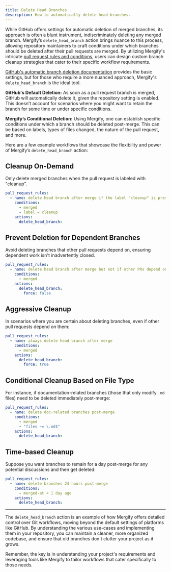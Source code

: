 ```yaml
---
title: Delete Head Branches
description: How to automatically delete head branches.
---
```


While GitHub offers settings for automatic deletion of merged branches, its
approach is often a blunt instrument, indiscriminately deleting any merged
branch. Mergify’s `delete_head_branch` action brings nuance to this process,
allowing repository maintainers to craft conditions under which branches should
be deleted after their pull requests are merged. By utilizing Mergify's
intricate [pull request rules and conditions](/workflow), users can design
custom branch cleanup strategies that cater to their specific workflow
requirements.

[GitHub's automatic branch deletion
documentation](https://docs.github.com/en/repositories/configuring-branches-and-merges-in-your-repository/configuring-pull-request-merges/managing-the-automatic-deletion-of-branches)
provides the basic settings, but for those who require a more nuanced approach,
Mergify's `delete_head_branch` is the ideal tool.

**GitHub's Default Deletion:** As soon as a pull request branch is merged,
GitHub will automatically delete it, given the repository setting is enabled.
This doesn’t account for scenarios where you might want to retain the branch
for some time or under specific conditions.

**Mergify’s Conditional Deletion:** Using Mergify, one can establish specific
conditions under which a branch should be deleted post-merge. This can be based
on labels, types of files changed, the nature of the pull request, and more.

Here are a few example workflows that showcase the flexibility and power of
Mergify’s `delete_head_branch` action:

## Cleanup On-Demand

Only delete merged branches when the pull request is labeled with "cleanup".

```yaml
pull_request_rules:
  - name: delete head branch after merge if the label "cleanup" is present
    conditions:
      - merged
      - label = cleanup
    actions:
      delete_head_branch:
```

## Prevent Deletion for Dependent Branches

Avoid deleting branches that other pull requests depend on, ensuring dependent
work isn't inadvertently closed.

```yaml
pull_request_rules:
  - name: delete head branch after merge but not if other PRs depend on it
    conditions:
      - merged
    actions:
      delete_head_branch:
        force: false
```

## Aggressive Cleanup

In scenarios where you are certain about deleting branches, even if other pull
requests depend on them:

```yaml
pull_request_rules:
  - name: always delete head branch after merge
    conditions:
      - merged
    actions:
      delete_head_branch:
        force: true
```

## Conditional Cleanup Based on File Type

For instance, if documentation-related branches (those that only modify `.md`
files) need to be deleted immediately post-merge:

```yaml
pull_request_rules:
  - name: delete doc-related branches post-merge
    conditions:
      - merged
      - "files ~= \.md$"
    actions:
      delete_head_branch:
```

## Time-based Cleanup

Suppose you want branches to remain for a day post-merge for any potential
discussions and then get deleted:

```yaml
pull_request_rules:
  - name: delete branches 24 hours post-merge
    conditions:
      - merged-at < 1 day ago
    actions:
      delete_head_branch:
```

---

The `delete_head_branch` action is an example of how Mergify offers detailed
control over Git workflows, moving beyond the default settings of platforms
like GitHub. By understanding the various use-cases and implementing them in
your repository, you can maintain a cleaner, more organized codebase, and
ensure that old branches don't clutter your project as it grows.

Remember, the key is in understanding your project's requirements and
leveraging tools like Mergify to tailor workflows that cater specifically to
those needs.
